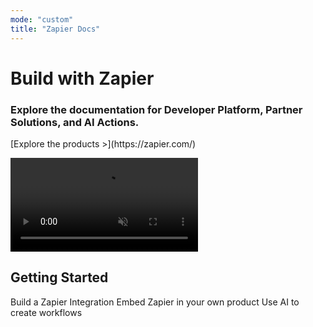 ```yaml
---
mode: "custom"
title: "Zapier Docs"
---
```


<div style={{
  display: 'flex',
  flexDirection: 'row',
  alignItems: 'center',
  justifyContent: 'center',
  textAlign: 'left',
  padding: '6rem 2rem',
  width: '80%',
  borderBottom: '2px solid #FF4F00',
  margin: '0 auto',
}}>
  <div style={{
    maxWidth: '600px',
    marginRight: '2rem', // Added margin to separate text from image
  }}>
    <h1 style={{
      fontSize: '3.5rem',
      fontWeight: 'bold',
      marginBottom: '1rem',
    }}>
      Build with Zapier
    </h1>
    <h3 style={{
      fontSize: '1.5rem',
      marginBottom: '2rem',
    }}>
      Explore the documentation for Developer Platform, Partner Solutions, and AI Actions.
    </h3>
    <p style={{
      fontSize: '1rem',
      maxWidth: '600px',
      margin: '0 auto',
    }}>
      [Explore the products >](https://zapier.com/)
    </p>
  </div>
  <video
    autoPlay
    muted
    loop
    playsInline
    className="aspect-video"
    src="https://framerusercontent.com/assets/rOWbX3oZetZ0NpxzV5Bp4sBeVIE.mp4"
  ></video>
</div>


<div style={{
  padding: '4rem 2rem',
}}>
  <h2 style={{
    fontSize: '2.5rem',
    fontWeight: 'bold',
    marginBottom: '2rem',
    textAlign: 'center',
  }}>
    Getting Started
  </h2>
  <div style={{
    display: 'flex',
    justifyContent: 'center',
    flexWrap: 'wrap',
    gap: '0.5rem',
  }}>
    <CardGroup cols={3}>
    <Card title="Platform Documentation" href="/platform" icon="play">
      Build a Zapier Integration
    </Card>
    <Card title="Partner Solutions" href="/partner-solutions/getting-started" icon="code-simple">
      Embed Zapier in your own product
    </Card>
    <Card title="AI Actions" href="/ai-actions" icon="code">
      Use AI to create workflows
    </Card>
  </CardGroup>
  </div>
</div>
